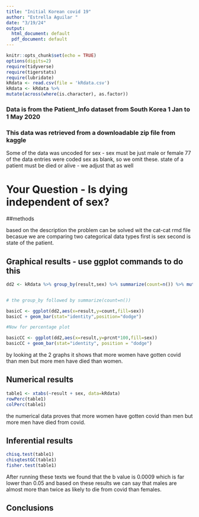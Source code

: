 ```yaml
---
title: "Initial Korean covid 19"
author: "Estrella Aguilar "
date: "3/19/24"
output:
  html_document: default
  pdf_document: default
---
```


```r
knitr::opts_chunk$set(echo = TRUE)
options(digits=2)
require(tidyverse)
require(tigerstats)
require(lubridate)
kRdata <- read.csv(file = 'kRdata.csv')
kRdata <- kRdata %>%
mutate(across(where(is.character), as.factor))

```
### Data is from the Patient_Info dataset from South Korea 1 Jan to 1 May 2020
### This data was retrieved from a downloadable zip file from kaggle

Some of the data was uncoded for sex - sex must be just male or female
77 of the data entries were coded sex  as blank, so we omit these.
state of a patient must be died or alive - we adjust that as well   
  
# Your Question - Is dying independent of sex?

##methods


based on the description the problem can be solved wit the cat-cat rmd file becasue we are comparing two categorical data types first is sex second is state of the patient.



## Graphical results - use ggplot commands to do this  


```r
dd2 <- kRdata %>% group_by(result,sex) %>% summarize(count=n()) %>% mutate(prcnt=count/sum(count))


# the group_by followed by summarize(count=n())

basicC <- ggplot(dd2,aes(x=result,y=count,fill=sex))
basicC + geom_bar(stat="identity",position="dodge")

#Now for percentage plot

basicCC <- ggplot(dd2,aes(x=result,y=prcnt*100,fill=sex)) 
basicCC + geom_bar(stat="identity", position = "dodge")
```
  


by looking at the 2 graphs it shows that more women have gotten covid than men but more men have died than women.


  
## Numerical results

```r
table1 <- xtabs(~result + sex, data=kRdata)
rowPerc(table1)
colPerc(table1)
```


the numerical data proves that more women have gotten covid than men but more men have died from covid.

## Inferential results 

```r
chisq.test(table1)
chisqtestGC(table1)
fisher.test(table1)
```


After running these texts we found that the b value is 0.0009 which is far lower than 0.05 and based on these results we can say that males are almost more than twice as likely to die from covid than females.

## Conclusions

